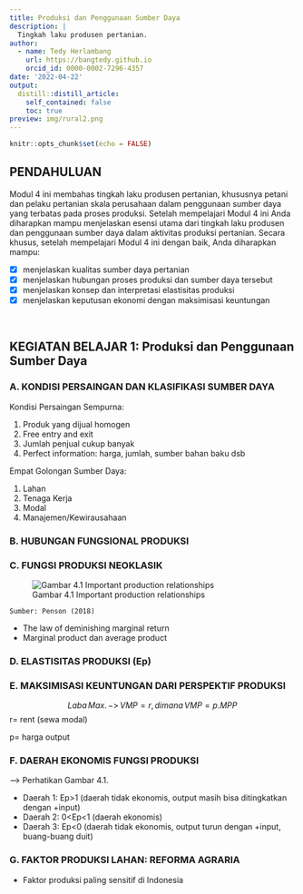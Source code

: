 ```yaml
---
title: Produksi dan Penggunaan Sumber Daya
description: |
  Tingkah laku produsen pertanian.
author: 
  - name: Tedy Herlambang
    url: https://bangtedy.github.io
    orcid_id: 0000-0002-7296-4357
date: '2022-04-22'
output:
  distill::distill_article:
    self_contained: false
    toc: true
preview: img/rural2.png
---
```


```r
knitr::opts_chunk$set(echo = FALSE)
```

## PENDAHULUAN

Modul 4 ini membahas tingkah laku produsen pertanian, khususnya petani dan pelaku pertanian skala perusahaan dalam penggunaan sumber daya yang terbatas pada proses produksi. Setelah mempelajari Modul 4 ini Anda diharapkan mampu menjelaskan esensi utama dari tingkah laku produsen dan penggunaan sumber daya dalam aktivitas produksi pertanian. Secara khusus, setelah mempelajari Modul 4 ini dengan baik, Anda diharapkan mampu:

- [x] menjelaskan kualitas sumber daya pertanian
- [x] menjelaskan hubungan proses produksi dan sumber daya tersebut
- [x] menjelaskan konsep dan interpretasi elastisitas produksi
- [x] menjelaskan keputusan ekonomi dengan maksimisasi keuntungan

<br />


##  KEGIATAN BELAJAR 1: Produksi dan Penggunaan Sumber Daya

### A. KONDISI PERSAINGAN DAN KLASIFIKASI SUMBER DAYA

Kondisi Persaingan Sempurna:

1. Produk yang dijual homogen
2. Free entry and exit
3. Jumlah penjual cukup banyak
4. Perfect information: harga, jumlah, sumber bahan baku dsb

Empat Golongan Sumber Daya:

1. Lahan
2. Tenaga Kerja
3. Modal
4. Manajemen/Kewirausahaan


### B. HUBUNGAN FUNGSIONAL PRODUKSI

\begin{align*}
Output = f(jumlah\,input_1,\, jumlah\,input_2,\, jumlah\,input_3,\,dst)\\
Output = f(tenaga\,kerja|modal, lahan, manajemen)
\end{align*}

### C. FUNGSI PRODUKSI NEOKLASIK

![Gambar 4.1 Important production relationships](mp-ap.png)

`Sumber: Penson (2018)`

- The law of deminishing marginal return
- Marginal product dan average product

### D. ELASTISITAS PRODUKSI (Ep)

\begin{align*}
Ep = \frac {\Delta y/y}{\Delta x/x}\\
Ep = (dy/dx).(x/y)\\
Ep=MPP/APP
\end{align*}

### E. MAKSIMISASI KEUNTUNGAN DARI PERSPEKTIF PRODUKSI

$$Laba\,Max.\,->\,VMP=r,\,dimana\,VMP=p.MPP$$
r= rent (sewa modal)

p= harga output

### F. DAERAH EKONOMIS FUNGSI PRODUKSI

--> Perhatikan Gambar 4.1.

- Daerah 1: Ep>1 (daerah tidak ekonomis, output masih bisa ditingkatkan dengan +input)
- Daerah 2: 0<Ep<1 (daerah ekonomis)
- Daerah 3: Ep<0 (daerah tidak ekonomis, output turun dengan +input, buang-buang duit)

### G. FAKTOR PRODUKSI LAHAN: REFORMA AGRARIA

- Faktor produksi paling sensitif di Indonesia
